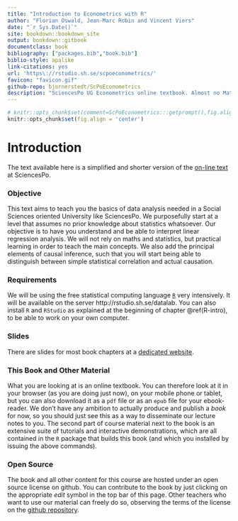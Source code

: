 ```yaml
--- 
title: "Introduction to Econometrics with R"
author: "Florian Oswald, Jean-Marc Robin and Vincent Viers"
date: "`r Sys.Date()`"
site: bookdown::bookdown_site
output: bookdown::gitbook
documentclass: book
bibliography: ["packages.bib","book.bib"]
biblio-style: apalike
link-citations: yes
url: 'https\://rstudio.sh.se/scpoeconometrics/'
favicon: "favicon.gif"
github-repo: bjornerstedt/ScPoEconometrics
description: "SciencesPo UG Econometrics online textbook. Almost no Maths."
---
```


```r
# knitr::opts_chunk$set(comment=ScPoEconometrics:::getprompt(),fig.align = 'center')
knitr::opts_chunk$set(fig.align = 'center')
```


# Introduction {-}

The text available here is a simplified and shorter version of the [on-line text](https://scpoecon.github.io/ScPoEconometrics/) at SciencesPo. 

### Objective {-}

This text aims to teach you the basics of data analysis needed in a Social Sciences oriented University like SciencesPo. We purposefully start at a level that assumes no prior knowledge about statistics whatsoever. Our objective is to have you understand and be able to interpret linear regression analysis. We will not rely on maths and statistics, but practical learning in order to teach the main concepts. We also add the principal elements of causal inference, such that you will start being able to distinguish between simple statistical correlation and actual causation.

### Requirements {-}

We will be using the free statistical computing language [`R`](https://www.r-project.org) very intensively. It will be available on the server http://rstudio.sh.se/datalab. You can also install `R` and `RStudio` as explained at the beginning of chapter \@ref(R-intro), to be able to work on your own computer.

### Slides {-}

There are slides for most book chapters at a [dedicated website](https://github.com/ScPoEcon/ScPoEconometrics-Slides).

### This Book and Other Material {-}

What you are looking at is an online textbook. You can therefore look at it in your browser (as you are doing just now), on your mobile phone or tablet, but you can also download it as a `pdf` file or as an `epub` file for your ebook-reader. We don't have any ambition to actually produce and publish a *book* for now, so you should just see this as a way to disseminate our lecture notes to you. 
The second part of course material next to the book is an extensive suite of tutorials and interactive demonstrations, which are all contained in the `R` package that builds this book (and which you installed by issuing the above commands). 


### Open Source {-}

The book and all other content for this course are hosted under an open source license on github. You can contribute to the book by just clicking on the appropriate *edit* symbol in the top bar of this page. Other teachers who want to use our material can freely do so, observing the terms of the license on the [github repository](https://github.com/ScPoEcon/ScPoEconometrics).






